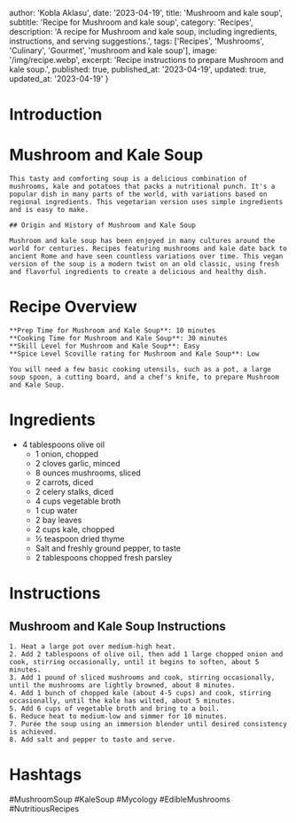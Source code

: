 
  author: 'Kobla Aklasu',
  date: '2023-04-19',
  title: 'Mushroom and kale soup',
  subtitle: 'Recipe for Mushroom and kale soup',
  category: 'Recipes',
  description: 'A recipe for Mushroom and kale soup, including ingredients, instructions, and serving suggestions.',
  tags: ['Recipes', 'Mushrooms', 'Culinary', 'Gourmet', 'mushroom and kale soup'],
  image: '/img/recipe.webp',
  excerpt: 'Recipe instructions to prepare Mushroom and kale soup.',
  published: true,
  published_at: '2023-04-19',
  updated: true,
  updated_at: '2023-04-19'
}


  # Introduction

# Mushroom and Kale Soup
    
    This tasty and comforting soup is a delicious combination of mushrooms, kale and potatoes that packs a nutritional punch. It's a popular dish in many parts of the world, with variations based on regional ingredients. This vegetarian version uses simple ingredients and is easy to make.
    
    ## Origin and History of Mushroom and Kale Soup
    
    Mushroom and kale soup has been enjoyed in many cultures around the world for centuries. Recipes featuring mushrooms and kale date back to ancient Rome and have seen countless variations over time. This vegan version of the soup is a modern twist on an old classic, using fresh and flavorful ingredients to create a delicious and healthy dish.

# Recipe Overview

    **Prep Time for Mushroom and Kale Soup**: 10 minutes 
    **Cooking Time for Mushroom and Kale Soup**: 30 minutes 
    **Skill Level for Mushroom and Kale Soup**: Easy
    **Spice Level Scoville rating for Mushroom and Kale Soup**: Low
    
    You will need a few basic cooking utensils, such as a pot, a large soup spoon, a cutting board, and a chef's knife, to prepare Mushroom and Kale Soup.

# Ingredients

- 4 tablespoons olive oil
    - 1 onion, chopped
    - 2 cloves garlic, minced
    - 8 ounces mushrooms, sliced
    - 2 carrots, diced
    - 2 celery stalks, diced
    - 4 cups vegetable broth
    - 1 cup water
    - 2 bay leaves
    - 2 cups kale, chopped
    - ½ teaspoon dried thyme
    - Salt and freshly ground pepper, to taste
    - 2 tablespoons chopped fresh parsley

# Instructions

## Mushroom and Kale Soup Instructions
    1. Heat a large pot over medium-high heat. 
    2. Add 2 tablespoons of olive oil, then add 1 large chopped onion and cook, stirring occasionally, until it begins to soften, about 5 minutes. 
    3. Add 1 pound of sliced mushrooms and cook, stirring occasionally, until the mushrooms are lightly browned, about 8 minutes.
    4. Add 1 bunch of chopped kale (about 4-5 cups) and cook, stirring occasionally, until the kale has wilted, about 5 minutes.
    5. Add 6 cups of vegetable broth and bring to a boil. 
    6. Reduce heat to medium-low and simmer for 10 minutes. 
    7. Purée the soup using an immersion blender until desired consistency is achieved. 
    8. Add salt and pepper to taste and serve.

# Hashtags

#MushroomSoup #KaleSoup #Mycology #EdibleMushrooms #NutritiousRecipes




